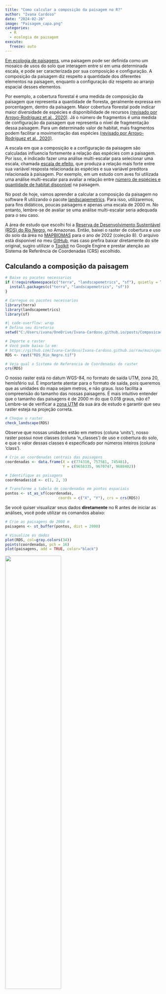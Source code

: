 ```yaml
---
title: "Como calcular a composição da paisagem no R?"
author: "Ivana Cardoso"
date: "2024-02-26"
image: "Paisagem_capa.png"
categories: 
  - R
  - ecologia de paisagem
execute:
  freeze: auto
---
```


[Em ecologia de paisagens](https://www.scielo.br/j/bn/a/Jbchd6rjY35PGkY5BHPz63S/), uma paisagem pode ser definida como um mosaico de usos do solo que interagem entre si em uma determinada escala, e pode ser caracterizada por sua composição e configuração. A composição da paisagem diz respeito a quantidade dos diferentes elementos na paisagem, enquanto a configuração diz respeito ao arranjo espacial desses elementos.

Por exemplo, a cobertura florestal é uma medida de composição da paisagem que representa a quantidade de floresta, geralmente expressa em porcentagem, dentro da paisagem. Maior cobertura florestal pode indicar maior diversidade de espécies e disponibilidade de recursos [(revisado por Arroyo-Rodríguez et al., 2020)](https://onlinelibrary.wiley.com/doi/epdf/10.1111/ele.13535). Já o número de fragmentos é uma medida de configuração da paisagem que representa o nível de fragmentação dessa paisagem. Para um determinado valor de habitat, mais fragmentos podem facilitar a movimentação das espécies [(revisado por Arroyo-Rodríguez et al., 2020)](https://onlinelibrary.wiley.com/doi/epdf/10.1111/ele.13535).

A escala em que a composição e a configuração da paisagem são calculadas influencia fortemente a relação das espécies com a paisagem. Por isso, é indicado fazer uma análise multi-escalar para selecionar uma escala, chamada [escala de efeito](https://onlinelibrary.wiley.com/doi/pdf/10.1111/geb.12233), que produza a relação mais forte entre sua variável resposta relacionada às espécies e sua variável preditora relacionada à paisagem. Por exemplo, em um estudo com aves foi utilizada uma análise multi-escalar para avaliar a relação entre [número de espécies e quantidade de habitat disponível](https://onlinelibrary.wiley.com/doi/abs/10.1111/jbi.13499) na paisagem.

No post de hoje, vamos aprender a calcular a composição da paisagem no software R utilizando o pacote [landscapemetrics](https://r-spatialecology.github.io/landscapemetrics/index.html). Para isso, utilizaremos, para fins didáticos, poucas paisagens e apenas uma escala de 2000 m. No entanto, lembre-se de avaliar se uma análise multi-escalar seria adequada para o seu caso.

A área de estudo que escolhi foi a [Reserva de Desenvolvimento Sustentável (RDS) do Rio Negro](https://ppbio.inpa.gov.br/sitios/RDS_Rio_Negro), no Amazonas. Então, baixei o raster de cobertura e uso do solo da área no [MAPBIOMAS](https://brasil.mapbiomas.org/colecoes-mapbiomas/) para o ano de 2022 (coleção 8). O arquivo está disponível no meu [GitHub](https://github.com/Ivana-Cardoso/Ivana-Cardoso.github.io/tree/main/posts/Composicao_paisagem), mas caso prefira baixar diretamente do site original, sugiro utilizar o [Toolkit](https://www.youtube.com/watch?v=OBqaoSuLGbk&ab_channel=MapBiomasBrasil) no Google Engine e prestar atenção ao Sistema de Referência de Coordenadas (CRS) escolhido.

## Calculando a composição da paisagem

```r
# Baixe os pacotes necessarios
if (!requireNamespace(c("terra", "landscapemetrics", "sf"), quietly = TRUE)) {
  install.packages(c("terra", "landscapemetrics", "sf"))
}

# Carregue os pacotes necessarios
library(terra)
library(landscapemetrics)
library(sf)
```

```r
#| code-overflow: wrap
# Defina seu diretorio
setwd("C:/Users/ivana/OneDrive/Ivana-Cardoso.github.io/posts/Composicao_paisagem") # Nao esqueca de mudar para a pasta onde voce ira salvar o raster baixado
```

```r
# Importe o raster
# Você pode baixa-lo em:
# https://github.com/Ivana-Cardoso/Ivana-Cardoso.github.io/raw/main/posts/Composicao_paisagem/RDS_Rio_Negro.tif
RDS <- rast("RDS_Rio_Negro.tif")

# Veja qual o Sistema de Referencia de Coordenadas do raster
crs(RDS)
```

O nosso raster está no datum WGS-84, no formato de saída UTM, zona 20, hemisfério sul. É importante atentar para o formato de saída, pois queremos que as unidades do mapa sejam metros, e não graus. Isso facilita a compreensão do tamanho das nossas paisagens. É mais intuitivo entender que o tamanho das paisagens é de 2000 m do que 0.018 graus, não é? </br> Lembre-se de verificar a [zona UTM](https://forest-gis.com/2016/06/um-pouco-sobre-a-projecao-utm.html/) da sua ára de estudo e garantir que seu raster esteja na projeção correta. </br>

```r
# Cheque o raster
check_landscape(RDS) 
```

Observe que nossas unidades estão em metros (coluna 'units'), nosso raster possui nove classes (coluna 'n_classes') de uso e cobertura do solo, e que o valor dessas classes é especificado por números inteiros (coluna 'class'). </br>

```r
# Crie as coordenadas centrais das paisagens
coordenadas <- data.frame(X = c(774310, 757581, 745481),
                          Y = c(9658335, 9670747, 9688402))

# Identifique as paisagens
coordenadas$id <- c(1, 2, 3)

# Transforme a tabela de coordenadas em pontos espaciais
pontos <- st_as_sf(coordenadas, 
                        coords = c("X", "Y"), crs = crs(RDS)) 
```

Se você quiser visualizar seus dados **diretamente** no R antes de iniciar as análises, você pode utilizar os comandos abaixo:

```r
# Crie as paisagens de 2000 m
paisagens <- st_buffer(pontos, dist = 2000)

# Visualize os dados
plot(RDS, col=gray.colors(34))
points(coordenadas, pch = 16)
plot(paisagens, add = TRUE, color="black") 
```

![](RDS.png){width="60%"}

Eu criei esse mapa no QGIS v.3.34.3, mas ele é essencialmente o mesmo do mapa gerado a partir dos comandos acima, com exceção das cores. Eu escolhi fazer no QGIS apenas para mudar as cores sem incluir e dificultar o código com ações que não são o objetivo desse tutorial. Os pontos das nossas coordenadas estão representadas no mapa pela bolinha preta com contorno branco e as paisagens de 2000 m estão representadas pelo círculo tracejado.

```r
#| code-overflow: wrap
# Calcule a composição da paisagem
composicao <- landscapemetrics::sample_lsm(RDS, y = pontos, size = 2000,
                                           shape = "circle", plot_id = pontos$id,
                                           what = "lsm_c_pland")
```

Para amostrar paisagens em uma determinada escala ao redor de pontos de interesse utilizamos a função [sample_lsm](https://r-spatialecology.github.io/landscapemetrics/reference/sample_lsm.html). Dentro dessa função especificamos nosso raster (RDS), os pontos centrais de interesse (y = pontos), a escala das nossas paisagens (size = 2000), o formato das nossas paisagens (shape = "circle"), o identificador de cada paisagem (plot_id = pontos\$id) e o que gostaríamos de calcular dentro dessas paisagens ("lsm_c_pland"). A função [lsm_c_pland](https://r-spatialecology.github.io/landscapemetrics/reference/lsm_c_pland.html?q=lsm_c_pland#ref-usage) calcula a porcentagem de cada classe do raster dentro das paisagens. No nosso caso, essa função calculou a porcentagem de cada uso do solo nas paisagens.

```r
# Visualize os resultados
composicao
```

Essa tabela mostra nossos resultados. Preste atenção na coluna três, chamada "class", na coluna seis, chamada "value", e na coluna sete chamada "plot_id".

A coluna três indica os valores dos pixels que representam as classes. Já que utilizamos o raster do MAPBIOMAS, temos que consultar o [código de legenda](https://brasil.mapbiomas.org/wp-content/uploads/sites/4/2023/08/Legenda-Colecao-8-LEGEND-CODE.pdf) para entender o que é cada classe do raster.

A coluna seis indica o valor, em porcentagem, de cada classe na paisagem.

A coluna sete indica a qual paisagem pertencem os valores. Com nossos resultados podemos concluir que:

A composição da **paisagem 1** é:

</ul>

-   74.4% de Formação Florestal (classe 3),

-   6.75% de Floresta Alagável (classe 6),

-   1.23% Campo Alagado e Área Pantanosa (classe 11),

-   0.0352% de Formação Campestre (classe 12),

-   0.458% de Pastagem (classe 15),

-   17.2% de Rio (classe 33).

    </ul>

A composição da **paisagem 2** é:

</ul>

-   97.8% de Formação Florestal (classe 3),

-   1.06% de Floresta Alagável (classe 6),

-   0.810% de Pastagem (classe 15),

-   0.374% de Rio (classe 33).

    </ul>

A composição da **paisagem 3** é:

</ul>

-   68.1% de Formação Florestal (classe 3),

-   2.26% de Floresta Alagável (classe 6),

-   2.18% Campo Alagado e Área Pantanosa (classe 11),

-   0.507% de Formação Campestre (classe 12),

-   9.73% de Pastagem (classe 15),

-   17.2% de Rio (classe 33).

    </ul>

![](RDS_Landscapes.png)
